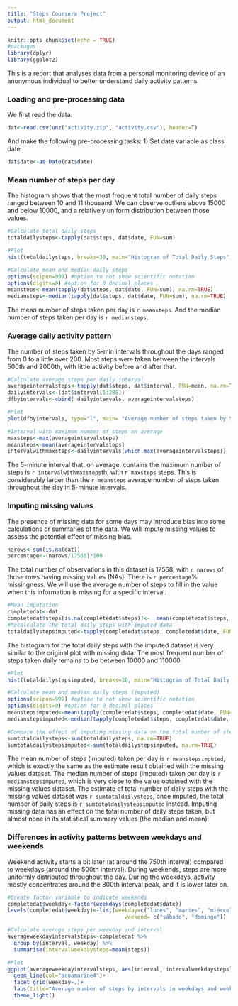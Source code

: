 ```yaml
---
title: "Steps Coursera Project"
output: html_document
---
```


```r
knitr::opts_chunk$set(echo = TRUE)
#packages
library(dplyr)
library(ggplot2)
```

This is a report that analyses data from a personal monitoring device of an anonymous individual to better understand daily activity patterns. 

### Loading and pre-processing data

We first read the data: 
```r
dat<-read.csv(unz("activity.zip", "activity.csv"), header=T)
```

And make the following pre-processing tasks: 
1) Set date variable as class date
```r
dat$date<-as.Date(dat$date)
```

### Mean number of steps per day
The histogram shows that the most frequent total number of daily steps ranged between 10 and 11 thousand. We can observe outliers above 15000 and below 10000, and a relatively uniform distribution between those values. 
```r
#Calculate total daily steps
totaldailysteps<-tapply(dat$steps, dat$date, FUN=sum)

#Plot
hist(totaldailysteps, breaks=30, main="Histogram of Total Daily Steps", xlab="Total daily steps", col="aquamarine4")

#Calculate mean and median daily steps
options(scipen=999) #option to not show scientific notation
options(digits=0) #option for 0 decimal places
meansteps<-mean(tapply(dat$steps, dat$date, FUN=sum), na.rm=TRUE)
mediansteps<-median(tapply(dat$steps, dat$date, FUN=sum), na.rm=TRUE)
```

The mean number of steps taken per day is `r meansteps`. 
And the median number of steps taken per day is `r mediansteps`.

### Average daily activity pattern
The number of steps taken by 5-min intervals throughout the days ranged from 0 to a little over 200. Most steps were taken between the intervals 500th and 2000th, with little activity before and after that. 
```r
#Calculate average steps per daily interval
averageintervalsteps<-tapply(dat$steps, dat$interval, FUN=mean, na.rm=TRUE)
dailyintervals<-(dat$interval[1:288])
dfbyintervals<-cbind( dailyintervals, averageintervalsteps)

#Plot
plot(dfbyintervals, type="l", main= "Average number of steps taken by 5-min daily intervals", col="aquamarine4", xlab="Daily 5-min intervals", ylab="Average number of steps")

#Interval with maximum number of steps on average
maxsteps<-max(averageintervalsteps)
meansteps<-mean(averageintervalsteps)
intervalwithmaxsteps<-dailyintervals[which.max(averageintervalsteps)]
```
The 5-minute interval that, on average, contains the maximum number of steps is `r intervalwithmaxsteps`th, with `r maxsteps` steps. This is considerably larger than the `r meansteps` average number of steps taken throughout the day in 5-minute intervals.

### Imputing missing values
The presence of missing data for some days may introduce bias into some calculations or summaries of the data. We will impute missing values to assess the potential effect of missing bias.

```r
narows<-sum(is.na(dat))
percentage<-(narows/17568)*100
```
The total number of observations in this dataset is 17568, with `r narows` of those rows having missing values (NAs). There is `r percentage`% missingness. 
We will use the average number of steps to fill in the value when this information is missing for a specific interval. 

```r
#Mean imputation
completedat<-dat
completedat$steps[is.na(completedat$steps)]<-  mean(completedat$steps, na.rm=TRUE)
#Recalculate the total daily steps with imputed data
totaldailystepsimputed<-tapply(completedat$steps, completedat$date, FUN=sum)
```

The histogram for the total daily steps with the imputed dataset is very similar to the original plot with missing data. The most frequent number of steps taken daily remains to be between 10000 and 110000.
```r
#Plot
hist(totaldailystepsimputed, breaks=30, main="Histogram of Total Daily Steps (Imputed)", xlab="Total daily steps", col="aquamarine4")

#Calculate mean and median daily steps (imputed)
options(scipen=999) #option to not show scientific notation
options(digits=0) #option for 0 decimal places
meanstepsimputed<-mean(tapply(completedat$steps, completedat$date, FUN=sum), na.rm=TRUE)
medianstepsimputed<-median(tapply(completedat$steps, completedat$date, FUN=sum), na.rm=TRUE)

#Compare the effect of imputing missing data on the total number of steps taken
sumtotaldailysteps<-sum(totaldailysteps, na.rm=TRUE)
sumtotaldailystepsimputed<-sum(totaldailystepsimputed, na.rm=TRUE)
```

The mean number of steps (imputed) taken per day is `r meanstepsimputed`, which is exactly the same as the estimate result obtained with the missing values dataset. 
The median number of steps (imputed) taken per day is `r medianstepsimputed`, which is very close to the value obtained with the missing values dataset. 
The estimate of total number of daily steps with the missing values dataset was `r sumtotaldailysteps`, once imputed, the total number of daily steps is `r sumtotaldailystepsimputed` instead. Imputing missing data has an effect on the total number of daily steps taken, but almost none in its statistical summary values (the median and mean).


### Differences in activity patterns between weekdays and weekends
Weekend activity starts a bit later (at around the 750th interval) compared to weekdays (around the 500th interval). During weekends, steps are more uniformly distributed throughout the day. During the weekdays, activity mostly concentrates around the 800th interval peak, and it is lower later on. 
```r
#Create factor variable to indicate weekends
completedat$weekday<-factor(weekdays(completedat$date))
levels(completedat$weekday)<-list(weekday=c("lunes", "martes", "miércoles", "jueves", "viernes"),
                                     weekend= c("sábado", "domingo"))

#Calculate average steps per weekday and interval
averageweekdayintervalsteps<-completedat %>% 
  group_by(interval, weekday) %>%
  summarise(intervalweekdaysteps=mean(steps))

#Plot
ggplot(averageweekdayintervalsteps, aes(interval, intervalweekdaysteps)) +
  geom_line(col="aquamarine4")+
  facet_grid(weekday~.)+
  labs(title="Average number of steps by intervals in weekdays and weekends", x="5-minute intervals", y="Average number of steps")+
  theme_light()
```